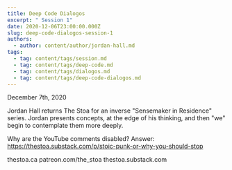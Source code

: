 ```yaml
---
title: Deep Code Dialogos
excerpt: " Session 1"
date: 2020-12-06T23:00:00.000Z
slug: deep-code-dialogos-session-1
authors:
  - author: content/author/jordan-hall.md
tags:
  - tag: content/tags/session.md
  - tag: content/tags/deep-code.md
  - tag: content/tags/dialogos.md
  - tag: content/tags/deep-code-dialogos.md
---
```


December 7th, 2020

Jordan Hall returns The Stoa for an inverse "Sensemaker in Residence" series. Jordan presents concepts, at the edge of his thinking, and then "we" begin to contemplate them more deeply.

Why are the YouTube comments disabled? Answer: https://thestoa.substack.com/p/stoic-punk-or-why-you-should-stop

thestoa.ca
patreon.com/the_stoa
thestoa.substack.com
